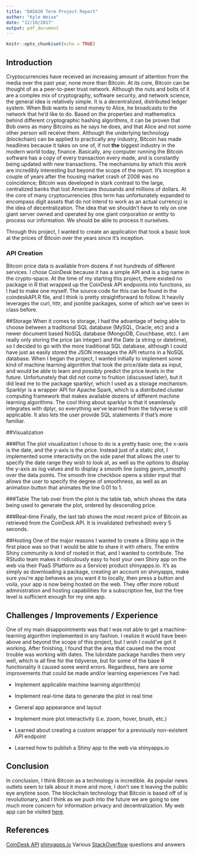 ```yaml
---
title: "DA5020 Term Project Report"
author: "Kyle Weise"
date: "12/10/2017"
output: pdf_document
---
```


```r
knitr::opts_chunk$set(echo = TRUE)
```

## Introduction
Cryptocurrencies have received an increasing amount of attention from the media over the past year, none more than Bitcoin. At its core, Bitcoin can be thought of as a peer-to-peer trust network. Although the nuts and bolts of it are a complex mix of cryptography, software security, and network science, the general idea is relatively simple. It is a decentralized, distributed ledger system. When Bob wants to send money to Alice, he broadcasts to the network that he'd like to do. Based on the properties and mathematics behind different cryptographic hashing algorithms, it can be proven that Bob owns as many Bitcoins as he says he does, and that Alice and not some other person will receive them. Although the underlying technology (blockchain) can be applied to practically any industry, Bitcoin has made headlines because it takes on one of, if not **the** biggest industry in the modern world today, finance. Basically, any computer running the Bitcoin software has a copy of every transaction every made, and is constantly being updated with new transactions. The mechanisms by which this work are incredibly interesting but beyond the scope of the report. It's inception a couple of years after the housing market crash of 2008 was no coincidence; Bitcoin was developed in stark contrast to the large, centralized banks that lost Americans thousands and millions of dollars. At the core of many cryptocurrencies (this term has unfortunately expanded to encompass digit assets that do not intend to work as an actual currency) is the idea of decentralization. The idea that we shouldn't have to rely on one giant server owned and operated by one giant corporation or entity to process our information. We should be able to process it ourselves.

Through this project, I wanted to create an application that took a basic look at the prices of Bitcoin over the years since it's inception.

### API Creation 
Bitcoin price data is available from dozens if not hundreds of different services. I chose CoinDesk because it has a simple API and is a big name in the crypto-space. At the time of my starting this project, there existed no package in R that wrapped up the CoinDesk API endpoints into functions, so I had to make one myself. The source code for this can be found in the coindeskAPI.R file, and I think is pretty straightforward to follow. It heavily leverages the curl, httr, and jsonlite packages, some of which we've seen in class before.

##Storage
When it comes to storage, I had the advantage of being able to choose between a traditional SQL database (MySQL, Oracle, etc) and a newer document based NoSQL database (MongoDB, Couchbase, etc). I am really only storing the price (an integer) and the Date (a string or datetime), so I decided to go with the more traditional SQL database, although I could have just as easily stored the JSON messages the API returns in a NoSQL database. When I began the project, I wanted initially to implement some kind of machine learning algorithm that took the price/date data as input, and would be able to learn and possibly predict the price levels in the future. Unfortunately that did not come to fruition (discussed later), but it did lead me to the package sparklyr, which I used as a storage mechanism. Sparklyr is a wrapper API for Apache Spark, which is a distributed cluster computing framework that makes available dozens of different machine learning algorithms. The cool thing about sparklyr is that it seamlessly integrates with dplyr, so everything we’ve learned from the tidyverse is still applicable. It also lets the user provide SQL statements if that’s more familiar. 

##Visualization 

###Plot
The plot visualization I chose to do is a pretty basic one; the x-axis is the date, and the y-axis is the price. Instead just of a static plot, I implemented some interactivity on the side panel that allows the user to specify the date range they wish to look at,  as well as the options to display the y-axis as log values and to display a smooth line (using geom_smooth) over the data points. The smooth line checkbox opens a slider input that allows the user to specify the degree of smoothness, as well as an animation button that animates the line 0.01 to 1. 

###Table
The tab over from the plot is the table tab, which shows the data being used to generate the plot, ordered by descending price.

###Real-time
Finally, the last tab shows the most recent price of Bitcoin as retrieved from the CoinDesk API. It is invalidated (refreshed) every 5 seconds. 


##Hosting
One of the major reasons I wanted to create a Shiny app in the first place was so that I would be able to share it with others. The entire Shiny community is kind of rooted in that, and I wanted to contribute. The RStudio team makes it ridiculously easy to host your own Shiny app on the web via their PaaS (Platform as a Service) product shinyapps.io. It’s as simply as downloading a package, creating an account on shinyapps, make sure you’re app behaves as you want it to locally, then press a button and voila, your app is now being hosted on the web. They offer more robust administration and hosting capabilities for a subscription fee, but the free level is sufficient enough for my one app. 

## Challenges / Improvements / Experience
 One of my main disappointments was that I was not able to get a machine-learning algorithm implemented in any fashion. I realize it would have been above and beyond the scope of this project, but I wish I could’ve got it working. After finishing, I found that the area that caused me the most trouble was working with dates. The lubridate package handles them very well, which is all fine for the tidyverse, but for some of the base R functionality it caused some weird errors.
Regardless, here are some improvements that could be made and/or learning experiences I’ve had:

* Implement applicable machine learning algorithm(s) 

* Implement real-time data to generate the plot in real time

* General app appearance and layout
* Implement more plot interactivity (i.e. zoom, hover, brush, etc.)
* Learned about creating a custom wrapper for a previously non-existent API endpoint
* Learned how to publish a Shiny app to the web via shinyapps.io


## Conclusion
In conclusion, I think Bitcoin as a technology is incredible. As popular news outlets seem to talk about it more and more, I don't see it leaving the public eye anytime soon. The blockchain technology that Bitcoin is based off of is revolutionary, and I think as we push into the future we are going to see much more concern for information privacy and decentralization. My web app can be visited [here](https://kyleweise.shinyapps.io/bitcoinpriceexplorer/).


## References
[CoinDesk API](https://www.coindesk.com/api/)
[shinyapps.io](http://www.shinyapps.io/)
Various [StackOverflow](https://stackoverflow.com/) questions and answers









